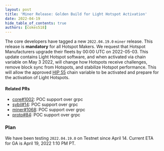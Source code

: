 ```yaml
---
layout: post
title: 'Miner Release: Golden Build for Light Hotspot Activation'
date: 2022-04-19
hide_table_of_contents: true
authors: [cokes518]
---
```


The core developers have tagged a new `2022.04.19.0` `miner` release. This release is **mandatory**
for all Hotspot Makers. We request that Hotspot Manufacturers upgrade their fleets by 00:00 UTC on
2022-05-03. This update contains Light Hotspot software, and when activated via chain variable on
May 3 2022, will change how Hotspots receive challenges, remove block sync from Hotspots, and
stabilize Hotspot performance. This will allow the approved
[HIP 55](https://github.com/helium/HIP/blob/main/0055-validator-challenges.md) chain variable to be
activated and prepare for the activation of Light Hotspots.

<!--truncate-->

#### Related PRs

- [core#1002](https://github.com/helium/blockchain-core/pull/1002): POC support over grpc
- [sybil#14](https://github.com/helium/sibyl/pull/14): POC support over grpc
- [miner#1068](https://github.com/helium/miner/pull/1068): POC support over grpc
- [proto#84](https://github.com/helium/proto/pull/84): POC support over grpc

### Plan

We have been testing `2022.04.19.0` on Testnet since April 14. Current ETA for GA is April 19, 2022
1:10 PM PT.
